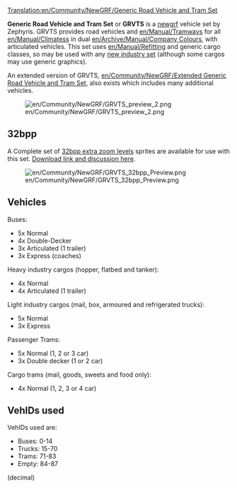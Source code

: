 [[Translation:en/Community/NewGRF/Generic Road Vehicle and Tram Set]]
{{fr/Traduction|en/Community/NewGRF/Generic Road Vehicle and Tram Set|0}}


{{en/Community/NewGRF/Newgrf set|Name=Generic Road Vehicle and Tram Set
|Image=en/Community/NewGRF/GRVTS preview 1.png
|Download=http://www.tt-forums.net/viewtopic.php?f=26&t=33415
|Discussion=http://www.tt-forums.net/viewtopic.php?f=26&t=33415
|Homepage=http://www.tt-forums.net/viewtopic.php?f=26&t=33415
}}
'''Generic Road Vehicle and Tram Set''' or '''GRVTS''' is a [[en/Manual/NewGRF|newgrf]] vehicle set by Zephyris. GRVTS provides road vehicles and [[en/Manual/Tramways]] for all [[en/Manual/Climates]]s in dual [[en/Archive/Manual/Company Colours]], with articulated vehicles. This set uses [[en/Manual/Refit]]ting and generic cargo classes, so may be used with any [[en/Archive/Manual/NewGRF Industries|new industry set]] (although some cargos may use generic graphics).

An extended version of GRVTS, [[en/Community/NewGRF/Extended Generic Road Vehicle and Tram Set]], also exists which includes many additional vehicles.

[[File:en/Community/NewGRF/GRVTS preview 2.png|center]]

==32bpp==
A Complete set of [[en/Community/NewGRF/Playing with 32 bpp graphics|32bpp extra zoom levels]] sprites are available for use with this set. [http://www.tt-forums.net/viewtopic.php?f=36&t=47121&start=0 Download link and discussion here].

[[File:en/Community/NewGRF/GRVTS 32bpp Preview.png|center]]

==Vehicles==

Buses:
*5x Normal
*4x Double-Decker
*3x Articulated (1 trailer)
*3x Express (coaches)

Heavy industry cargos (hopper, flatbed and tanker):
*4x Normal
*4x Articulated (1 trailer)

Light industry cargos (mail, box, armoured and refrigerated trucks):
*5x Normal
*3x Express

Passenger Trams:
*5x Normal (1, 2 or 3 car)
*3x Double decker (1 or 2 car)

Cargo trams (mail, goods, sweets and food only):
*4x Normal (1, 2, 3 or 4 car)

==VehIDs used==

VehIDs used are:
*Buses: 0-14
*Trucks: 15-70
*Trams: 71-83
*Empty: 84-87
(decimal)

{{en/Feature|0.6}}
